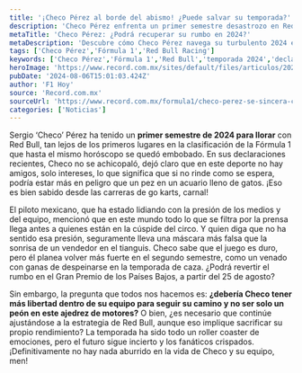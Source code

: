 ```yaml
---
title: '¡Checo Pérez al borde del abismo! ¿Puede salvar su temporada?'
description: 'Checo Pérez enfrenta un primer semestre desastrozo en Red Bull, dejando al público preguntándose si podrá revertir su suerte en la segunda mitad de la temporada.'
metaTitle: 'Checo Pérez: ¿Podrá recuperar su rumbo en 2024?'
metaDescription: 'Descubre cómo Checo Pérez navega su turbulento 2024 en Red Bull y si podrá recuperar su estatus en la Fórmula 1.'
tags: ['Checo Pérez','Fórmula 1','Red Bull Racing']
keywords: ['Checo Pérez','Fórmula 1','Red Bull','temporada 2024','declaraciones Checo']
heroImage: 'https://www.record.com.mx/sites/default/files/articulos/2024/08/05/pe1.jpg'
pubDate: '2024-08-06T15:01:03.424Z'
author: 'F1 Hoy'
source: 'Record.com.mx'
sourceUrl: 'https://www.record.com.mx/formula1/checo-perez-se-sincera-como-piloto-en-la-formula-1-no-hay-amigos'
categories: ['Noticias']
---
```

Sergio ‘Checo’ Pérez ha tenido un **primer semestre de 2024 para llorar** con Red Bull, tan lejos de los primeros lugares en la clasificación de la Fórmula 1 que hasta el mismo horóscopo se quedó embobado. En sus declaraciones recientes, Checo no se achicopaló, dejó claro que en este deporte no hay amigos, solo intereses, lo que significa que si no rinde como se espera, podría estar más en peligro que un pez en un acuario lleno de gatos. ¡Eso es bien sabido desde las carreras de go karts, carnal!

El piloto mexicano, que ha estado lidiando con la presión de los medios y del equipo, mencionó que en este mundo todo lo que se filtra por la prensa llega antes a quienes están en la cúspide del circo. Y quien diga que no ha sentido esa presión, seguramente lleva una máscara más falsa que la sonrisa de un vendedor en el tianguis. Checo sabe que el juego es duro, pero él planea volver más fuerte en el segundo semestre, como un venado con ganas de despeinarse en la temporada de caza. ¿Podrá revertir el rumbo en el Gran Premio de los Países Bajos, a partir del 25 de agosto?

Sin embargo, la pregunta que todos nos hacemos es: **¿debería Checo tener más libertad dentro de su equipo para seguir su camino y no ser solo un peón en este ajedrez de motores?** O bien, ¿es necesario que continúe ajustándose a la estrategia de Red Bull, aunque eso implique sacrificar su propio rendimiento? La temporada ha sido todo un roller coaster de emociones, pero el futuro sigue incierto y los fanáticos crispados. ¡Definitivamente no hay nada aburrido en la vida de Checo y su equipo, men!


